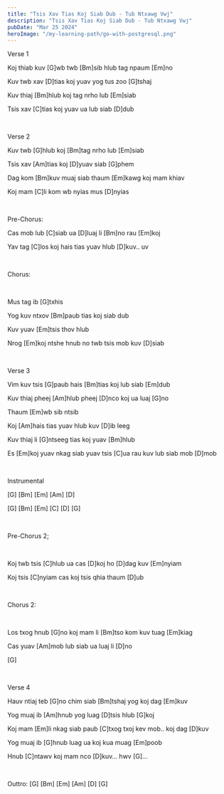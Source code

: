 ```yaml
---
title: "Tsis Xav Tias Koj Siab Dub - Tub Ntxawg Vwj"
description: "Tsis Xav Tias Koj Siab Dub - Tub Ntxawg Vwj"
pubDate: "Mar 25 2024"
heroImage: "/my-learning-path/go-with-postgresql.png"
---
```


Verse 1

Koj thiab kuv [G]wb twb [Bm]sib hlub tag npaum [Em]no

Kuv twb xav [D]tias koj yuav yog tus zoo [G]tshaj

Kuv thiaj [Bm]hlub koj tag nrho lub [Em]siab

Tsis xav [C]tias koj yuav ua lub siab [D]dub

<br />

Verse 2

Kuv twb [G]hlub koj [Bm]tag nrho lub [Em]siab

Tsis xav [Am]tias koj [D]yuav siab [G]phem

Dag kom [Bm]kuv muaj siab thaum [Em]kawg koj mam khiav

Koj mam [C]li kom wb nyias mus [D]nyias

<br />

Pre-Chorus:

Cas mob lub [C]siab ua [D]luaj li [Bm]no rau [Em]koj

Yav tag [C]los koj hais tias yuav hlub [D]kuv.. uv

<br />

Chorus:

<br />

Mus tag ib [G]txhis

Yog kuv ntxov [Bm]paub tias koj siab dub

Kuv yuav [Em]tsis thov hlub

Nrog [Em]koj ntshe hnub no twb tsis mob kuv [D]siab

<br />

Verse 3

Vim kuv tsis [G]paub hais [Bm]tias koj lub siab [Em]dub

Kuv thiaj pheej [Am]hlub pheej [D]nco koj ua luaj [G]no

Thaum [Em]wb sib ntsib

Koj [Am]hais tias yuav hlub kuv [D]ib leeg

Kuv thiaj li [G]ntseeg tias koj yuav [Bm]hlub

Es [Em]koj yuav nkag siab yuav tsis [C]ua rau kuv lub siab mob [D]mob

<br />

Instrumental

[G] [Bm] [Em] [Am] [D]

[G] [Bm] [Em] [C] [D] [G]

<br />

Pre-Chorus 2;

<br />

Koj twb tsis [C]hlub ua cas [D]koj ho [D]dag kuv [Em]nyiam

Koj tsis [C]nyiam cas koj tsis qhia thaum [D]ub

<br />

Chorus 2:

<br />

Los txog hnub [G]no koj mam li [Bm]tso kom kuv tuag [Em]kiag

Cas yuav [Am]mob lub siab ua luaj li [D]no

[G]

<br />

Verse 4

Hauv ntiaj teb [G]no chim siab [Bm]tshaj yog koj dag [Em]kuv

Yog muaj ib [Am]hnub yog luag [D]tsis hlub [G]koj

Koj mam [Em]li nkag siab paub [C]txog txoj kev mob.. koj dag [D]kuv

Yog muaj ib [G]hnub luag ua koj kua muag [Em]poob

Hnub [C]ntawv koj mam nco [D]kuv… hwv [G]…

<br />

Outtro: [G] [Bm] [Em] [Am] [D] [G]
